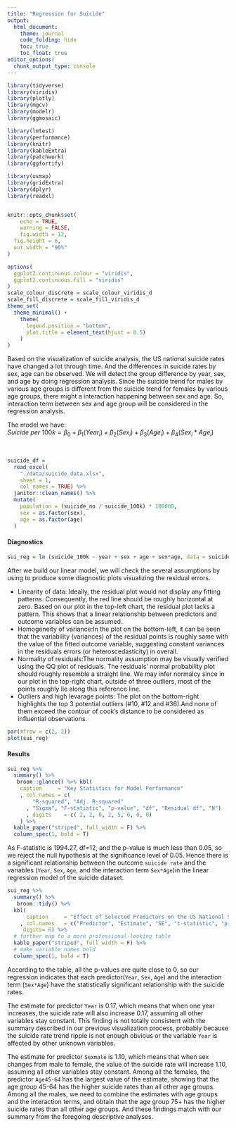 ```yaml
---
title: "Regression for Suicide"
output: 
  html_document:
    theme: journal
    code_folding: hide
    toc: true
    toc_float: true
editor_options: 
  chunk_output_type: console
---
```


```r
library(tidyverse)
library(viridis)
library(plotly)
library(mgcv)
library(modelr)
library(ggmosaic)

library(lmtest)
library(performance)
library(knitr)
library(kableExtra)
library(patchwork)
library(ggfortify)

library(usmap)
library(gridExtra)
library(dplyr)
library(readxl)


knitr::opts_chunk$set(
	echo = TRUE,
	warning = FALSE,
	fig.width = 12, 
  fig.height = 6,
  out.width = "90%"
)

options(
  ggplot2.continuous.colour = "viridis",
  ggplot2.continuous.fill = "viridis"
)
scale_colour_discrete = scale_colour_viridis_d
scale_fill_discrete = scale_fill_viridis_d
theme_set(
  theme_minimal() + 
    theme(
      legend.position = "bottom",
      plot.title = element_text(hjust = 0.5)
    )  
)
```



Based on the visualization of suicide analysis, the US national suicide rates have changed a lot through time. And the differences in suicide rates by sex, age can be observed. We will detect the group difference by year, sex, and age by doing regression analysis. Since the suicide trend for males by various age groups is different from the suicide trend for females by various age groups, there might a interaction happening between sex and age. So, interaction term between sex and age group will be considered in the regression analysis. 

The model we have:
<div align="center">$Suicide~per~100k  = \beta_0 + \beta_1 (Year_{i}) + \beta_2 (Sex_{i})+ \beta_3 (Age_{i}) + \beta_4 (Sex_{i}*Age_{i})$</div>\


```r
suicide_df = 
  read_excel(
    "./data/suicide_data.xlsx",
    sheet = 1,
    col_names = TRUE) %>% 
  janitor::clean_names() %>% 
  mutate(
    population = (suicide_no / suicide_100k) * 100000, 
    sex = as.factor(sex),
    age = as.factor(age)
  )
```


#### Diagnostics


```r
sui_reg = lm (suicide_100k ~ year + sex + age + sex*age, data = suicide_df)
```

After we build our linear model, we will check the several assumptions by using to produce some diagnostic plots visualizing the residual errors.

* Linearity of data: Ideally, the residual plot would not display any fitting patterns. Consequently, the red line should be roughly horizontal at zero. Based on our plot in the top-left chart, the residual plot lacks a pattern. This shows that a linear relationship between predictors and outcome variables can be assumed.
* Homogeneity of variance:In the plot on the bottom-left, it can be seen that the variability (variances) of the residual points is roughly same with the value of the fitted outcome variable, suggesting constant variances in the residuals errors (or heteroscedasticity) in overall.
* Normality of residuals:The normality assumption may be visually verified using the QQ plot of residuals. The residuals' normal probability plot should roughly resemble a straight line. We may infer normalcy since in our plot in the top-right chart, outside of three outliers, most of the points roughly lie along this reference line.
* Outliers and high levarage points: The plot on the bottom-right highlights the top 3 potential outliers (#10, #12 and #36).And none of them exceed the contour of cook’s distance to be considered as influential observations. 


```r
par(mfrow = c(2, 2))
plot(sui_reg) 
```


#### Results

```r
sui_reg %>% 
  summary() %>%
   broom::glance() %>% kbl(
    caption     = "Key Statistics for Model Performance"
    , col.names = c(
        "R-squared", "Adj. R-squared"
      , "Sigma", "F-statistic", "p-value", "df", "Residual df", "N")
      , digits    = c( 2, 2, 0, 2, 5, 0, 0, 0)
    ) %>%
  kable_paper("striped", full_width = F) %>%
  column_spec(1, bold = T)
```

As F-statistic is 1994.27, df=12, and the p-value is much less than 0.05, so we reject the null hypothesis at the significance level of 0.05. Hence there is a significant relationship between the outcome `suicide rate` and the variables (`Year`, `Sex`, `Age`, and the interaction term `Sex*Age`)in the linear regression model of the suicide dataset.


```r
sui_reg %>% 
  summary() %>%
   broom::tidy() %>% 
  kbl(
      caption     = "Effect of Selected Predictors on the US National Suicide Rate, 2000-2020"
    , col.names   = c("Predictor", "Estimate", "SE", "t-statistic", "p-value"),
     digits= 6) %>%
  # further map to a more professional-looking table
  kable_paper("striped", full_width = F) %>%
  # make variable names bold
  column_spec(1, bold = T)
```

According to the table, all the p-values are quite close to 0, so our regression indicates that each predictor(`Year`, `Sex`, `Age`) and the interaction term (`Sex*Age`) have the statistically significant relationship with the suicide rates.

The estimate for predictor `Year` is 0.17, which means that when one year increases, the suicide rate will also increase 0.17, assuming all other variables stay constant. This finding is not totally consistent with the summary described in our previous visualization process, probably because the suicide rate trend ripple is not enough obvious or the variable `Year` is affected by other unknown variables. 

The estimate for predictor `Sexmale` is 1.10, which means that when sex changes from male to female, the value of the suicide rate will increase 1.10, assuming all other variables stay constant. Among all the females, the predictor `Age45-64` has the largest value of the estimate, showing that the age group 45-64 has the higher suicide rates than all other age groups. Among all the males, we need to combine the estimates with age groups and the interaction terms, and obtain that the age group 75+ has the higher suicide rates than all other age groups. And these findings match with our summary from the foregoing descriptive analyses.


